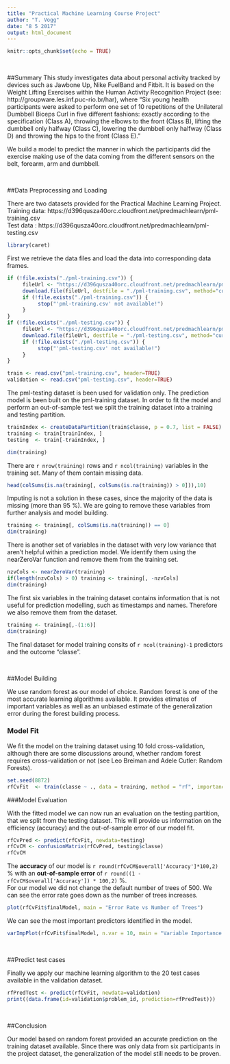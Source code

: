```yaml
---
title: "Practical Machine Learning Course Project"
author: "T. Vogg"
date: "8 5 2017"
output: html_document
---
```


```r
knitr::opts_chunk$set(echo = TRUE)
```

&nbsp;  

##Summary
This study investigates data about personal activity tracked by devices such as Jawbone Up, Nike FuelBand and Fitbit. It is based on the Weight Lifting Exercises within the Human Activity Recognition Project (see: http://groupware.les.inf.puc-rio.br/har), where "Six young health participants were asked to perform one set of 10 repetitions of the Unilateral Dumbbell Biceps Curl in five different fashions: exactly according to the specification (Class A), throwing the elbows to the front (Class B), lifting the dumbbell only halfway (Class C), lowering the dumbbell only halfway (Class D) and throwing the hips to the front (Class E)."  

We build a model to predict the manner in which the participants did the exercise making use of the data coming from the different sensors on the belt, forearm, arm and dumbbell.  

&nbsp;  

##Data Preprocessing and Loading  

There are two datasets provided for the Practical Machine Learning Project.  
Training data: https://d396qusza40orc.cloudfront.net/predmachlearn/pml-training.csv  
Test data    : https://d396qusza40orc.cloudfront.net/predmachlearn/pml-testing.csv  

```r
library(caret)
```

First we retrieve the data files and load the data into corresponding data frames.  

```r
if (!file.exists("./pml-training.csv")) {
     fileUrl <- "https://d396qusza40orc.cloudfront.net/predmachlearn/pml-training.csv"
     download.file(fileUrl, destfile = "./pml-training.csv", method="curl")
     if (!file.exists("./pml-training.csv")) {
          stop("'pml-training.csv' not available!")
     }
}
if (!file.exists("./pml-testing.csv")) {
     fileUrl <- "https://d396qusza40orc.cloudfront.net/predmachlearn/pml-testing.csv"
     download.file(fileUrl, destfile = "./pml-testing.csv", method="curl")
     if (!file.exists("./pml-testing.csv")) {
          stop("'pml-testing.csv' not available!")
     }
}

train <- read.csv("pml-training.csv", header=TRUE)
validation <- read.csv("pml-testing.csv", header=TRUE)
```

The pml-testing dataset is been used for validation only. The prediction model is been built on the pml-training dataset. In order to fit the model and perform an out-of-sample test we split the training dataset into a training and testing partition.  

```r
trainIndex <- createDataPartition(train$classe, p = 0.7, list = FALSE)
training <- train[trainIndex, ]
testing  <- train[-trainIndex, ]
```

```r
dim(training)
```

There are `r nrow(training)` rows and `r ncol(training)` variables in the training set. Many of them contain missing data.  

```r
head(colSums(is.na(training[, colSums(is.na(training)) > 0])),10)
```

Imputing is not a solution in these cases, since the majority of the data is missing (more than 95 %). We are going to remove these variables from further analysis and model building.   

```r
training <- training[, colSums(is.na(training)) == 0]
dim(training)
```

There is another set of variables in the dataset with very low variance that aren't helpful within a prediction model. We identify them using the nearZeroVar function and remove them from the training set.  

```r
nzvCols <- nearZeroVar(training)
if(length(nzvCols) > 0) training <- training[, -nzvCols]
dim(training)
```

The first six variables in the training dataset contains information that is not useful for prediction modelling, such as timestamps and names. Therefore we also remove them from the dataset.  

```r
training <- training[,-(1:6)]
dim(training)
```

The final dataset for model training consits of `r ncol(training)-1` predictors and the outcome "classe".  

&nbsp;  

##Model Building

We use random forest as our model of choice. Random forest is one of the most accurate learning algorithms available. It provides etimates of important variables as well as an unbiased estimate of the generalization error during the forest building process.  

### Model Fit

We fit the model on the training dataset using 10 fold cross-validation, although there are some discussions around, whether random forest requires cross-validation or not (see Leo Breiman and Adele Cutler: Random Forests).  

```r
set.seed(8872)
rfCvFit  <- train(classe ~ ., data = training, method = "rf", importance = TRUE, trControl = trainControl(method="cv", number = 10, verboseIter = FALSE))
```

###Model Evaluation

With the fitted model we can now run an evaluation on the testing partition, that we split from the testing dataset. This will provide us information on the efficiency (accuracy) and the out-of-sample error of our model fit.  

```r
rfCvPred <- predict(rfCvFit, newdata=testing)
rfCvCM <- confusionMatrix(rfCvPred, testing$classe)
rfCvCM
```

The **accuracy** of our model is `r round(rfCvCM$overall['Accuracy']*100,2)` % with an **out-of-sample error** of `r round((1 - rfCvCM$overall['Accuracy']) * 100,2)` %.  
For our model we did not change the default number of trees of 500. We can see the error rate goes down as the number of trees increases.  

```r
plot(rfCvFit$finalModel, main = "Error Rate vs Number of Trees")
```

We can see the most important predictors identified in the model.  

```r
varImpPlot(rfCvFit$finalModel, n.var = 10, main = "Variable Importance - Top 10 Predictors")
```

&nbsp;  

##Predict test cases

Finally we apply our machine learning algorithm to the 20 test cases available in the validation dataset.  

```r
rfPredTest <- predict(rfCvFit, newdata=validation)
print((data.frame(id=validation$problem_id, prediction=rfPredTest)))
```

&nbsp;  

##Conclusion

Our model based on random forest provided an accurate prediction on the training dataset available. Since there was only data from six participants in the project dataset, the generalization of the model still needs to be proven.   